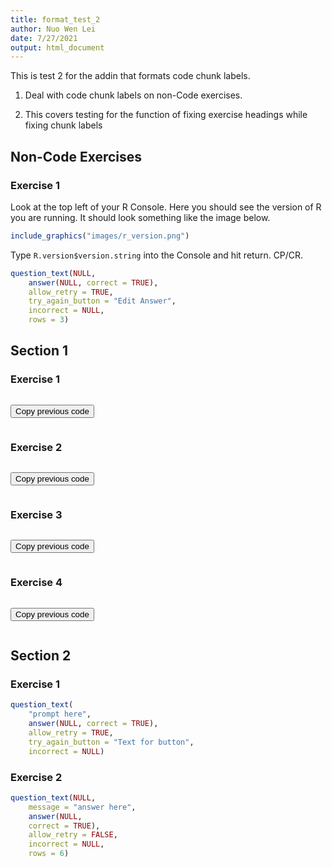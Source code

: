 ```yaml
---
title: format_test_2
author: Nuo Wen Lei
date: 7/27/2021
output: html_document
---
```


This is test 2 for the addin that formats code chunk labels. 

1) Deal with code chunk labels on non-Code exercises.

2) This covers testing for the function of fixing exercise headings while fixing chunk labels

## Non-Code Exercises
### 

### Exercise 1

Look at the top left of your R Console. Here you should see the version of R you are running. It should look something like the image below.

```r
include_graphics("images/r_version.png")
```

Type `R.version$version.string` into the Console and hit return. CP/CR.

```r
question_text(NULL,
    answer(NULL, correct = TRUE),
    allow_retry = TRUE,
    try_again_button = "Edit Answer",
    incorrect = NULL,
    rows = 3)
```

## Section 1
### 

### Exercise 1

```r

```

<button onclick = "transfer_code(this)">Copy previous code</button>

```r

```

### 

### Exercise 2

```r

```

<button onclick = "transfer_code(this)">Copy previous code</button>

```r

```

### 

### Exercise 3

```r

```

<button onclick = "transfer_code(this)">Copy previous code</button>

```r

```

### 

### Exercise 4

```r

```

<button onclick = "transfer_code(this)">Copy previous code</button>

```r

```

### 

## Section 2
### 

### Exercise 1

```r
question_text(
	"prompt here",
	answer(NULL, correct = TRUE),
	allow_retry = TRUE,
	try_again_button = "Text for button",
	incorrect = NULL)
```

### 

### Exercise 2

```r
question_text(NULL,
	message = "answer here",
	answer(NULL,
	correct = TRUE),
	allow_retry = FALSE,
	incorrect = NULL,
	rows = 6)
```

### 

